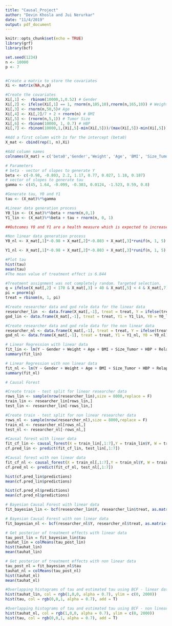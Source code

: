 ```yaml
---
title: "Causal_Project"
author: "Devin Khosla and Jui Nerurkar"
date: "11/4/2019"
output: pdf_document
---
```


```r
knitr::opts_chunk$set(echo = TRUE)
library(grf)
library(bcf)
```

```r
set.seed(1234)
n <- 10000
p <- 7


#Create a matrix to store the covariates
Xi <- matrix(NA,n,p)

#Create the covariates
Xi[,1] <-  rbinom(10000,1,0.52) # Gender
Xi[,2] <- ifelse(Xi[,1] == 1, rnorm(n,185,10),rnorm(n,165,10)) # Weight
Xi[,3] <- rnorm(n,50,5)# Age
Xi[,4] <- Xi[,2]/7 + 2 + rnorm(n) # BMI
Xi[,5] <- (rnorm(n,5,1)) # Tumor Size
Xi[,6] <- rbinom(10000, 1, 0.7) # HBP
Xi[,7] <- rbinom(10000,1,(Xi[,5]-min(Xi[,5]))/(max(Xi[,5])-min(Xi[,5]))) # Relapse

```

```r
#Add a first column with 1s for the intercept (beta0)
X_mat <- cbind(rep(1, n),Xi)

#Add column names
colnames(X_mat) = c('beta0','Gender','Weight', 'Age', 'BMI', 'Size_Tumor','HBP', 'Relapse')

# Parameters 
# beta - vector of slopes to generate Y
beta <- c(-0.98, -0.803, 2.2, 1.17, 0.77, 0.027, 1.18, 0.187)
# vector of slopes to generate tau
gamma <- c(45, 1.64, -0.099, -0.303, 0.0124, -1.523, 0.59, 0.8)

#Generate tau, Y0 and Y1
tau <- (X_mat)%*%gamma
```

```r
#Linear data generation process
Y0_lin <- (X_mat)%*%beta + rnorm(n,0,1)
Y1_lin <- (X_mat)%*%beta + tau + rnorm(n, 0, 1)

##Outcomes Y0 and Y1 are a health measure which is expected to increase with treatment.
```

```r
#Non linear data generation process
Y0_nl <- X_mat[,1]*-0.98 + X_mat[,2]*-0.803 + X_mat[,3]*runif(n, 1, 5) + X_mat[,4]*1.17 + X_mat[,5]*0.77 + X_mat[,6]*runif(n, 0.02, 0.05) + X_mat[,7]*1.18 + X_mat[,8]*runif(n, 0.1, 0.2)+ rnorm(n,0,1)

Y1_nl <- X_mat[,1]*-0.98 + X_mat[,2]*-0.803 + X_mat[,3]*runif(n, 1, 5) + X_mat[,4]*1.17 + X_mat[,5]*0.77 + X_mat[,6]*runif(n, 0.02, 0.05) + X_mat[,7]*1.18 + X_mat[,8]*runif(n, 0.1, 0.2)+ tau + rnorm(n,0,1)
```


```r
#Plot tau
hist(tau)
mean(tau)
#The mean value of treatment effect is 6.844
```

```r
#Treatment assignment was not completely random. Targeted selection.
q = ifelse(X_mat[,2] < 170 & X_mat[,3] > 40 & X_mat[,5] < 4 & X_mat[,7] == 0, -1, 1)
pi = pnorm(q)
treat = rbinom(n, 1, pi)
```

```r
#Create researcher data and god role data for the linear data
researcher_lin  <- data.frame(X_mat[,-1], treat = treat, Y = ifelse(treat == 1, Y1_lin, Y0_lin))
god_lin <- data.frame(X_mat[,-1], treat = treat, Y1 = Y1_lin, Y0 = Y0_lin)

#Create researcher data and god role data for the non linear data
researcher_nl <- data.frame(X_mat[,-1], treat = treat, Y = ifelse(treat == 1, Y1_nl, Y0_nl))
god_nl <- data.frame(X_mat[,-1], treat = treat, Y1 = Y1_nl, Y0 = Y0_nl)
```


```r
# Linear Regression with linear data
fit_lin <- lm(Y ~ Gender + Weight + Age + BMI + Size_Tumor + HBP + Relapse + treat,data = researcher_lin)
summary(fit_lin)
```

```r
# Linear Regression with non linear data
fit_nl <- lm(Y ~ Gender + Weight + Age + BMI + Size_Tumor + HBP + Relapse + treat,data = researcher_nl)
summary(fit_nl)
```

```r
# Causal Forest

#Create train - test split for linear researcher data
rows_lin <- sample(nrow(researcher_lin),size = 8000,replace = F)
train_lin <- researcher_lin[rows_lin,]
test_lin <- researcher_lin[-rows_lin,]

#Create train - test split for non linear researcher data
rows_nl <- sample(nrow(researcher_nl),size = 8000,replace = F)
train_nl <- researcher_nl[rows_nl,]
test_nl <- researcher_nl[-rows_nl,]
```

```r
#Causal forest with linear data
fit_cf_lin <- causal_forest(X = train_lin[,1:7],Y = train_lin$Y, W = train_lin$treat)
cf.pred_lin <- predict(fit_cf_lin, test_lin[,1:7])

#Causal forest with non linear data
fit_cf_nl <- causal_forest(X = train_nl[,1:7],Y = train_nl$Y, W = train_nl$treat)
cf.pred_nl <- predict(fit_cf_nl, test_nl[,1:7])
```

```r
hist(cf.pred_lin$predictions)
mean(cf.pred_lin$predictions)

hist(cf.pred_nl$predictions)
mean(cf.pred_nl$predictions)
```

```r
# Bayesian Causal Forest with linear data
fit_bayesian_lin <- bcf(researcher_lin$Y, researcher_lin$treat, as.matrix(researcher_lin[,1:7]), pihat = pi, nburn = 2000, nsim = 2000)

# Bayesian Causal Forest with non linear data
fit_bayesian_nl <- bcf(researcher_nl$Y, researcher_nl$treat, as.matrix(researcher_nl[,1:7]), pihat = pi, nburn = 2000, nsim = 2000)
```


```r
# Get posterior of treatment effects with linear data
tau_post_lin = fit_bayesian_lin$tau
tauhat_lin = colMeans(tau_post_lin)
hist(tauhat_lin)
mean(tauhat_lin)

```

```r
# Get posterior of treatment effects with non linear data
tau_post_nl = fit_bayesian_nl$tau
tauhat_nl = colMeans(tau_post_nl)
hist(tauhat_nl)
mean(tauhat_nl)
```


```r
#Overlapping histograms of tau and estimated tau using BCF - linear data
hist(tauhat_lin, col = rgb(1,0,0, alpha = 0.7), ylim = c(0, 2000))
hist(tau, col = rgb(0,0,1, alpha = 0.7), add = T)

#Overlapping histograms of tau and estimated tau using BCF - non linear data
hist(tauhat_nl, col = rgb(1,0,0, alpha = 0.7), ylim = c(0, 2000))
hist(tau, col = rgb(0,0,1, alpha = 0.7), add = T)
```



